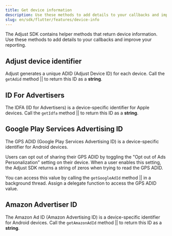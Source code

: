 ```yaml
---
title: Get device information
description: Use these methods to add details to your callbacks and improve your reporting.
slug: en/sdk/flutter/features/device-info
---
```


The Adjust SDK contains helper methods that return device information. Use these methods to add details to your callbacks and improve your reporting.

## Adjust device identifier


Adjust generates a unique <Abbr>ADID (Adjust Device ID)</Abbr> for each device. Call the <Tooltip>`getAdid` method || <GetAdidSig /></Tooltip> to return this ID as a **string**.

<GetAdid />

## ID For Advertisers


The <Abbr>IDFA (ID for Advertisers)</Abbr> is a device-specific identifier for Apple devices. Call the <Tooltip>`getIdfa` method || <GetIdfaSig /></Tooltip> to return this ID as a **string**.

<GetIdfa />

## Google Play Services Advertising ID


The <Abbr>GPS ADID (Google Play Services Advertising ID)</Abbr> is a device-specific identifier for Android devices. 

Users can opt out of sharing their GPS ADID by toggling the "Opt out of Ads Personalization" setting on their device. When a user enables this setting, the Adjust SDK returns a string of zeros when trying to read the GPS ADID.

You can access this value by calling the <Tooltip>`getGoogleAdId` method || <GetGoogleAdIdSig /></Tooltip> in a background thread. Assign a delegate function to access the GPS ADID value.

<GetGoogleAdId />

## Amazon Advertiser ID


The <Abbr>Amazon Ad ID (Amazon Advertising ID)</Abbr> is a device-specific identifier for Android devices. Call the <Tooltip>`getAmazonAdId` method || <GetAmazonAdIdSig /></Tooltip> to return this ID as a **string**.

<GetAmazonAdId />
